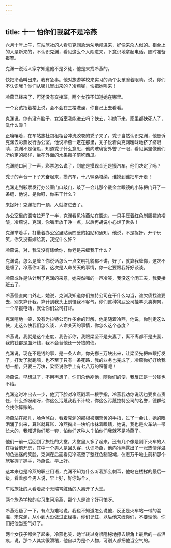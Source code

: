 ```yaml
---
---
---
```

title: 十一 怕你们我就不是冷燕
---




六月十号上午，车站旅社的人看见克渊急匆匆地闯进来，好像来杀人似的。柜台上的人是新来的，不认识克渊，看见这么个人闯进来，下意识地拿起电话，随时准备报警。

克渊一说话人家才知道他不是歹徒，他是来找冷燕的。

快把冷燕叫出来，我有急事。他对旅游学校来实习的两个女孩瞪着眼睛，说，你们不认识我？你们从哪儿冒出来的？冷燕呢，快把她叫来！

冷燕已经来了，可还没有交接班，两个女孩不知道她在哪里。

一个女孩指着楼上说，会不会在三楼洗澡，你自己上去看看。

克渊说，你有没有脑子，女浴室我能进去吗？快去，叫她下来，家里都快死人了，洗什么澡？

正嚷嚷着，在车站旅社包租柜台冲洗胶卷的秃子来了，秃子当然认识克渊，他告诉克渊去彩票发行办公室，他说冷燕一定在那里，秃子说着向克渊暧昧地挤了挤眼睛，克渊不是傻瓜，知道秃子什么意思，他向玻璃窗外瞥了一眼，看见梁坚像他们所约定的那样，坐在外面的水果摊子前吃西瓜。

克渊随口问了一声，彩票怎么说了，到底是摸现金还是摸汽车，他们决定了吗？

秃子的声音一下子亢奋起来，摸汽车，十八辆桑塔纳，谁摸到谁把车开走！

克渊走到彩票发行办公室门口敲门，敲了一会儿那个戴金丝眼镜的小陈把门开了一条缝，他说，是你呀，你来干什么？

来捉奸！克渊把门一顶，人就挤进去了。

办公室里的窗帘拉开了一半，克渊看见冷燕站在窗边，一只手压着红色制服裙的褶皱，冷燕说，克渊，你嘴里放干净一点，以后再胡说小心烂了舌头！

克渊举着手，打量着办公室里贴满四壁的招贴和通知，他说，不是捉奸，开个玩笑，你又没有嫁给我，我捉什么奸？

冷燕说，对，我又没有嫁给你，你老是来缠我干什么？

克渊说，怎么是缠？你说话怎么一点文明礼貌都不讲，好了，就算我缠你，这次不是缠了，冷燕你听着，这次是人命关天的事情，你一定要跟我好好谈谈。

冷燕或许是估计到了克渊的来意，她突然嗤的一声冷笑，我没这个闲工夫，我要接班去了。

冷燕径直向门外走，她说，克渊我知道你们拉特公司在干什么勾当，谁欠债找谁要去，别来算计我，算计到我头上别怪我不客气，你们这种狗屁公司挂羊头卖狗肉，一个举报电话，就让你们公司打烊。

克渊嘻地一笑，没有为拉特公司作多余的辩解，他尾随着冷燕，他说，你别走这么快，走这么快我们怎么谈，人命关天的事情，你怎么这个态度？

冷燕说，我就是这个态度，我告诉你，我跟梁坚不是夫妻了，离不离都不是夫妻，我的钱都是血汗钱，我不会替他还一分钱的债。

克渊说，现在不是钱的事，是一条人命，你先挪三万块出来，让梁坚先把四眼打发了，打发了就跑嘛，也不至于只有一条死路，我的业务也完成了，冷燕你好好给我想一想，只要三万块，梁坚说你手上有七八万的积蓄呢！

冷燕说，早想过了，不用再想了，你们杀他剐他，随你们的便，我反正是一分钱也不给。

克渊这时冲出去一步，他沉下脸对冷燕戳着一根手指，冷燕我劝你说话也要负点责任，什么杀呀剐呀，你这么污蔑我我不计较，你这么污蔑拉特公司的名誉，德群他会找你算账的。

冷燕站在那儿，脸色煞白，看着克渊的那根被烟熏黄的手指，过了一会儿，她的眼泪涌了出来，算账就算账，冷燕掏出一块纸巾抹着眼睛，她说，我也是火车站一带长大的，我知道你们那一套，怕你们这种人？怕你们我就不是冷燕了。

他们一前一后回到了旅社的大堂，大堂里人多了起来，还有几个像是刚下火车的人在柜台前开房，其中一个男人是回头客，认识冷燕，他向冷燕露出了一张热情洋溢的色迷迷的笑脸，克渊在后面看见冷燕整了整红色制服裙，仪态万千地上前和那个旅客握了握手，冷燕说，早上好。

这本来也是冷燕的职业用语，克渊不知为什么听着那么刺耳，他站在楼梯的最后一级，看着那个男人说，早上好，好你妈个×。

车站旅社的人看着那个无端骂脏话的人离开了大堂。

两个旅游学校的实习生问冷燕，那个人是谁？好可怕呀。

冷燕迟疑了一下，有点为难地说，我也不知道怎么说他，反正是火车站一带的混混，宋克渊，从小到大没做过正经事，你们记住，以后他来缠你们，不要理他，你们把他当空气好了。

两个女孩子都笑了起来，冷燕也笑，她半转过身很隐秘地擦去眼角上最后的一点泪痕，说，那个人其实很滑稽，他自以为是个人物，可别人都把他当空气的。